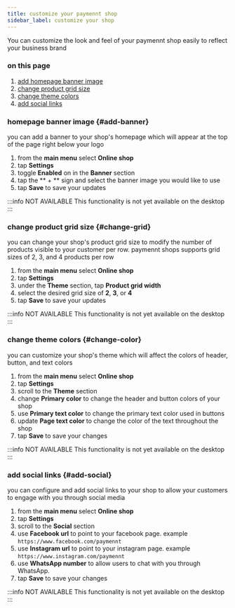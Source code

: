 ```yaml
---
title: customize your paymennt shop
sidebar_label: customize your shop
---
```


You can customize the look and feel of your paymennt shop easily to reflect your business brand

### on this page
1. [add homepage banner image](#add-banner)
2. [change product grid size](#change-grid)
3. [change theme colors](#change-color)
4. [add social links](#add-social)

### homepage banner image {#add-banner}

you can add a banner to your shop's homepage which will appear at the top of the page right below your logo

<Tabs>
<TabItem value="app" label="Mobile App" default>

1. from the **main menu** select **Online shop**
2. tap **Settings**
3. toggle **Enabled** on in the **Banner** section
4. tap the ** + ** sign and select the banner image you would like to use
3. tap **Save** to save your updates

</TabItem>
<TabItem value="desktop" label="Desktop" default>

:::info NOT AVAILABLE
This functionality is not yet available on the desktop
:::

</TabItem>
</Tabs>

### change product grid size {#change-grid}

you can change your shop's product grid size to modify the number of products visible to your customer per row. paymennt shops supports grid sizes of 2, 3, and 4 products per row

<Tabs>
<TabItem value="app" label="Mobile App" default>

1. from the **main menu** select **Online shop**
2. tap **Settings**
3. under the **Theme** section, tap **Product grid width**
3. select the desired grid size of **2**, **3**, or **4**
3. tap **Save** to save your updates

</TabItem>
<TabItem value="desktop" label="Desktop" default>

:::info NOT AVAILABLE
This functionality is not yet available on the desktop
:::

</TabItem>
</Tabs>

### change theme colors {#change-color}

you can customize your shop's theme which will affect the colors of header, button, and text colors

<Tabs>
<TabItem value="app" label="Mobile App" default>

1. from the **main menu** select **Online shop**
2. tap **Settings**
3. scroll to the **Theme** section
4. change **Primary color** to change the header and button colors of your shop
5. use **Primary text color** to change the primary text color used in buttons
6. update **Page text color** to change the color of the text throughout the shop
7. tap **Save** to save your changes

</TabItem>
<TabItem value="desktop" label="Desktop" default>

:::info NOT AVAILABLE
This functionality is not yet available on the desktop
:::

</TabItem>
</Tabs>

### add social links {#add-social}

you can configure and add social links to your shop to allow your customers to engage with you through social media

<Tabs>
<TabItem value="app" label="Mobile App" default>

1. from the **main menu** select **Online shop**
2. tap **Settings**
3. scroll to the **Social** section
4. use **Facebook url** to point to your facebook page. example `https://www.facebook.com/paymennt`
5. use **Instagram url** to point to your instagram page. example `https://www.instagram.com/paymennt`
6. use **WhatsApp number** to allow users to chat with you through WhatsApp.
7. tap **Save** to save your changes

</TabItem>
<TabItem value="desktop" label="Desktop" default>

:::info NOT AVAILABLE
This functionality is not yet available on the desktop
:::

</TabItem>
</Tabs>
